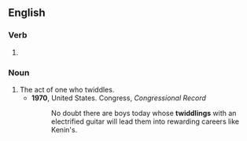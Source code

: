 ==English==

===Verb===
{{head|en|verb form}}

# {{present participle of|twiddle|lang=en|nocat=1}}

===Noun===
{{en-noun}}

# The act of one who twiddles.
#* '''1970''', United States. Congress, ''Congressional Record''
#*: No doubt there are boys today whose '''twiddlings''' with an electrified guitar will lead them into rewarding careers like Kenin's.